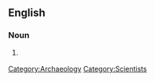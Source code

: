 ==English==

===Noun===
{{en-noun}}

# {{context|mainly|US}} {{alternative spelling of|[[archaeologist]]}}

[[Category:Archaeology]]
[[Category:Scientists]]